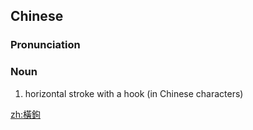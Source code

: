 ==Chinese==
{{zh-forms|s=横钩}}

===Pronunciation===
{{zh-pron
|m=hénggōu
|c=waang4 ngau1
|cat=n
}}

===Noun===
{{zh-noun}}

# horizontal stroke with a hook (in Chinese characters)

[[zh:橫鉤]]